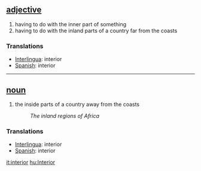 == [[adjective]] ==
# having to do with the inner part of something
# having to do with the inland parts of a country far from the coasts

=== Translations ===
*[[Interlingua]]: interior
*[[Spanish]]: interior

----

== [[noun]] ==
# the inside parts of a country away from the coasts
#:''The inland regions of Africa''

=== Translations ===
*[[Interlingua]]: interior
*[[Spanish]]: interior

[[it:interior]]
[[hu:Interior]]